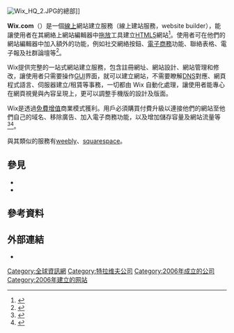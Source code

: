 {{NoteTA|G1=IT}}
{{Infobox website
| name                 = Wix.com Inc.
| logo                 = Wix logo.svg
| logo_size            = 150px
| type                 = 上市公司（{{NASDAQ|WIX}}）
| founded              = {{start date and age|2006|3|1}}
| location             = {{ISR}}[[特拉維夫|特拉維夫]]
| locations            = 5
| area_served          = Worldwide
| founder              = Avishai Abrahami<br />Nadav Abrahami<br />Giora Kaplan
| CEO                  = Avishai Abrahami
| services             = {{le|網站建立工具|Website builder}}、[[網頁寄存|網頁寄存]]
| revenue              = {{increase}} 14184萬美元（2014）
| assets               = {{increase}} 11842萬美元（2014）
| employees            = 1,000
| url                  = {{URL|http://wix.com}}
| alexa                = {{decrease}} 245（{{as of|2015|2}}）
| users                = 8200萬（2016）
| current_status       = 活躍
}}

[[File:Wix_HQ_2.JPG|thumbnail]]的總部]]

'''Wix.com'''（{{lang-he|ויקס}}）是一個[[線上|線上]]網站建立服務（線上建站服務，website builder），能讓使用者在其網絡上網站編輯器中[[拖放|拖放]]工具建立[[HTML5|HTML5]]網站<ref name="PCWorld">{{cite web |url=http://www.pcworld.com/article/253379/wix.html |title=Create a Website Easily With Wix |publisher=PCWorld |last=Zukerman |first=Erez |date=9 April 2012 |accessdate=2014-01-17 |archive-date=2020-09-19 |archive-url=https://web.archive.org/web/20200919090143/https://www.pcworld.com/article/253379/wix.html |dead-url=no }}</ref>。使用者可在他們的網站編輯器中加入額外的功能，例如社交網絡按鈕、[[電子商務|電子商務]]功能、聯絡表格、電子報及社群論壇等<ref name="TechCrunch">{{cite web |url=http://techcrunch.com/2012/10/16/wix-app-market/ |title=Now At 25M Users, Wix Brings Third-Party Apps To Its Website Builder With New Marketplace |publisher=TechCrunch |date=16 October 2012 |accessdate=2014-01-17 |archive-date=2016-08-21 |archive-url=https://web.archive.org/web/20160821152050/https://techcrunch.com/2012/10/16/wix-app-market/ }}</ref>。

Wix提供完整的一站式網站建立服務，包含註冊網址、網站設計、網站管理和修改，讓使用者只需要操作[[GUI|GUI]]界面，就可以建立網站，不需要瞭解[[DNS|DNS]]對應、網頁程式語言、伺服器建立/租賃等事務，一切都由 Wix 自動化處理，讓使用者能專心在網頁視覺與內容呈現上，更可以調整手機版的設計及版面。

Wix是透過[[免費增值|免費增值]]商業模式獲利。用戶必須購買付費升級以連接他們的網站至他們自己的域名、移除廣告、加入電子商務功能，以及增加儲存容量及網站流量等<ref name="MSN Money">{{cite web |url=http://money.msn.com/personal-finance/new-options-for-building-a-free-website |title=New options for building a free website |publisher=MSN |date=23 July 2013 |accessdate=29 July 2013 |archive-url=https://web.archive.org/web/20130728135004/http://money.msn.com/personal-finance/new-options-for-building-a-free-website |archive-date=2013-07-28 |dead-url=yes }}</ref><ref>{{cite web|title=Business Solution Reviews|url=http://www.wix.com/blog/2013/10/business-solution-reviews/|publisher=Wix.com|accessdate=10 October 2013|deadurl=yes|archiveurl=https://web.archive.org/web/20131013202018/http://www.wix.com/blog/2013/10/business-solution-reviews/|archivedate=2013年10月13日}}</ref>。

與其類似的服務有[[weebly|weebly]]、[[squarespace|squarespace]]。

==參見==
*{{le|免費網頁寄存服務比較|Comparison of free web hosting services}}
*{{le|網站建立工具|Website builder}}

==參考資料==
{{Reflist|30em}}

==外部連結==
*{{official website}}


[[Category:全球資訊網|Category:全球資訊網]]
[[Category:特拉维夫公司|Category:特拉维夫公司]]
[[Category:2006年成立的公司|Category:2006年成立的公司]]
[[Category:2006年建立的网站|Category:2006年建立的网站]]